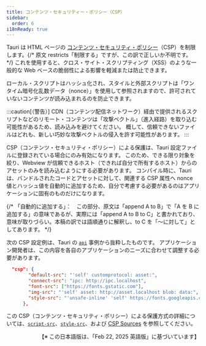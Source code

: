 ```yaml
---
title: コンテンツ・セキュリティー・ポリシー（CSP）
sidebar:
  order: 6
i18nReady: true
---
```


Tauri は HTML ページの [コンテンツ・セキュリティ・ポリシー]（CSP）を制限します。{/* 原文 restricts「制限する」ですが、この訳で正しいか不明です。 */}
これを使用すると、クロス・サイト・スクリプティング（XSS）のような一般的な Web ベースの脆弱性による影響を軽減または防止できます。

ローカル・スクリプトはハッシュ化され、スタイルと外部スクリプトは「ワンタイム暗号化乱数データ（nonce）」を使用して参照されますので、許可されていないコンテンツが読み込まれるのを防止できます。

:::caution[（警告）]
CDN（コンテンツ配信ネットワーク）経由で提供されるスクリプトなどのリモート・コンテンツは「攻撃ベクトル」（進入経路）を取り込む可能性があるため、読み込みを避けてください。
概して、信頼できないファイルはどれも、新しい巧妙な攻撃ベクトルの侵入を許す可能性があります。
:::

CSP（コンテンツ・セキュリティ・ポリシー）による保護は、Tauri 設定ファイルに登録されている場合にのみ有効になります。
このため、できる限り対象を絞り、Webview が信頼できるホスト（できれば自分で所有するホスト）からのアセットのみを読み込むようにする必要があります。
コンパイル時に、Tauri は、バンドルされたコードとアセットに対して、関連する CSP 属性へ nonce 値とハッシュ値を自動的に追加するため、自分で考慮する必要があるのはアプリケーションに固有のものだけになります。

{/* 「自動的に追加する」：　この部分、原文は「append A to B」で「A を B に追加する」の意味であるが、実際には「append A to B to C」と書かれており、意味が取りづらい。本稿の訳では語順通りに解釈し、to C を「〜に対して」としてあります。 */}

次の CSP 設定例は、Tauri の [`api`](https://github.com/tauri-apps/tauri/blob/dev/examples/api/src-tauri/tauri.conf.json#L22) 事例から抜粋したものです。
アプリケーション開発者は、この内容を各自のアプリケーションのニーズに合わせて調整する必要があります。

```json title="tauri/examples/api/src-tauri/tauri.conf.json"
  "csp": {
        "default-src": "'self' customprotocol: asset:",
        "connect-src": "ipc: http://ipc.localhost",
        "font-src": ["https://fonts.gstatic.com"],
        "img-src": "'self' asset: http://asset.localhost blob: data:",
        "style-src": "'unsafe-inline' 'self' https://fonts.googleapis.com"
      },
```

この CSP（コンテンツ・セキュリティ・ポリシー）による保護方式の詳細については、[`script-src`]、[`style-src`]、および [CSP Sources] を参照してください。

[コンテンツ・セキュリティ・ポリシー]: https://developer.mozilla.org/ja/docs/Web/HTTP/CSP
[`script-src`]: https://developer.mozilla.org/ja/docs/Web/HTTP/Headers/Content-Security-Policy/script-src
[`style-src`]: https://developer.mozilla.org/ja/docs/Web/HTTP/Headers/Content-Security-Policy/style-src
[csp sources]: https://developer.mozilla.org/ja/docs/Web/HTTP/Headers/Content-Security-Policy/Sources#sources

<div style="text-align: right;">
  【※ この日本語版は、「Feb 22, 2025 英語版」に基づいています】
</div>

